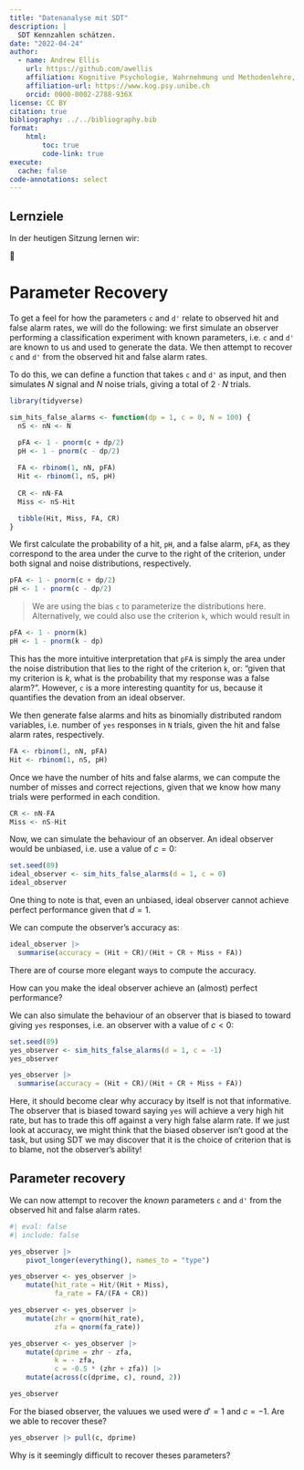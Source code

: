 ```yaml
---
title: "Datenanalyse mit SDT"
description: |
  SDT Kennzahlen schätzen.
date: "2022-04-24"
author:
  - name: Andrew Ellis
    url: https://github.com/awellis
    affiliation: Kognitive Psychologie, Wahrnehmung und Methodenlehre, Universität Bern 
    affiliation-url: https://www.kog.psy.unibe.ch
    orcid: 0000-0002-2788-936X
license: CC BY
citation: true
bibliography: ../../bibliography.bib
format:
    html:
        toc: true
        code-link: true
execute: 
  cache: false
code-annotations: select
---
```


:::{.callout-tip collapse="false"}
## Lernziele

In der heutigen Sitzung lernen wir:

🚧
:::



# Parameter Recovery

To get a feel for how the parameters `c` and `d'` relate to observed hit and false alarm rates, we will do the following: we first simulate an observer performing a classification experiment with known parameters, i.e. `c` and `d'` are known to us and used to generate the data. We then attempt to recover `c` and `d'` from the observed hit and false alarm rates.

To do this, we can define a function that takes `c` and `d'` as input, and then simulates $N$ signal and $N$ noise trials, giving a total of $2\cdot N$ trials. 

```r
library(tidyverse)
```

```r
sim_hits_false_alarms <- function(dp = 1, c = 0, N = 100) {
  nS <- nN <- N

  pFA <- 1 - pnorm(c + dp/2)
  pH <- 1 - pnorm(c - dp/2)
  
  FA <- rbinom(1, nN, pFA)
  Hit <- rbinom(1, nS, pH)
  
  CR <- nN-FA
  Miss <- nS-Hit

  tibble(Hit, Miss, FA, CR)
}
```

We first calculate the probability of a hit, `pH`, and a false alarm, `pFA`, as they correspond to the area under the curve to the right of the criterion, under both signal and noise distributions, respectively. 

```r
pFA <- 1 - pnorm(c + dp/2)
pH <- 1 - pnorm(c - dp/2)
```

> We are using the bias `c` to parameterize the distributions here. Alternatively, we could also use the criterion `k`, which would result in 

```r
pFA <- 1 - pnorm(k)
pH <- 1 - pnorm(k - dp)
```

This has the more intuitive interpretation that `pFA` is simply the area under the noise distribution that lies to the right of the criterion `k`, or: "given that my criterion is $k$, what is the probability that my response was a false alarm?". However, `c` is a more interesting quantity for us, because it quantifies the devation from an ideal observer.

We then generate false alarms and hits as binomially distributed random variables, i.e. number of `yes` responses in `N` trials, given the hit and false alarm rates, respectively.

```r
FA <- rbinom(1, nN, pFA)
Hit <- rbinom(1, nS, pH)
```

Once we have the number of hits and false alarms, we can compute the number of misses and correct rejections, given that we know how many trials were performed in each condition.

```r
CR <- nN-FA
Miss <- nS-Hit
```

Now, we can simulate the behaviour of an observer. An ideal observer would be unbiased, i.e. use a value of $c=0$:

```r
set.seed(89)
ideal_observer <- sim_hits_false_alarms(d = 1, c = 0)
ideal_observer
```

One thing to note is that, even an unbiased,  ideal observer cannot achieve perfect performance given that $d=1$. 

We can compute the observer's accuracy as:

```r
ideal_observer |> 
  summarise(accuracy = (Hit + CR)/(Hit + CR + Miss + FA))
```
<aside>
There are of course more elegant ways to compute the accuracy.
</aside>

:::{.callout-note}
How can you make the ideal observer achieve an (almost) perfect performance?
:::

We can also simulate the behaviour of an observer that is biased to toward giving `yes` responses, i.e. an observer with a value of $c<0$:

```r
set.seed(89)
yes_observer <- sim_hits_false_alarms(d = 1, c = -1)
yes_observer
```

```r
yes_observer |> 
  summarise(accuracy = (Hit + CR)/(Hit + CR + Miss + FA))
```

:::{.callout-tip}
Here, it should become clear why accuracy by itself is not that informative. The observer that is biased toward saying `yes` will achieve a very high hit rate, but has to trade this off against a very high false alarm rate. If we just look at accuracy, we might think that the biased observer isn't good at the task, but using SDT we may discover that it is the choice of criterion that is to blame, not the observer's ability!
:::

## Parameter recovery
We can now attempt to recover the _known_ parameters `c` and `d'` from the observed hit and false alarm rates.

```r
#| eval: false
#| include: false

yes_observer |> 
    pivot_longer(everything(), names_to = "type")
```

```r
yes_observer <- yes_observer |>
    mutate(hit_rate = Hit/(Hit + Miss),
           fa_rate = FA/(FA + CR))

yes_observer <- yes_observer |>
    mutate(zhr = qnorm(hit_rate),
           zfa = qnorm(fa_rate))

yes_observer <- yes_observer |>
    mutate(dprime = zhr - zfa,
           k = - zfa,
           c = -0.5 * (zhr + zfa)) |>
    mutate(across(c(dprime, c), round, 2))
```

```r
yes_observer 
```

For the biased observer, the valuues we used were $d' = 1$ and $c = -1$. Are we able to recover these? 

```r
yes_observer |> pull(c, dprime)
```

:::{.callout-note}
Why is it seemingly difficult to recover theses parameters?
:::



